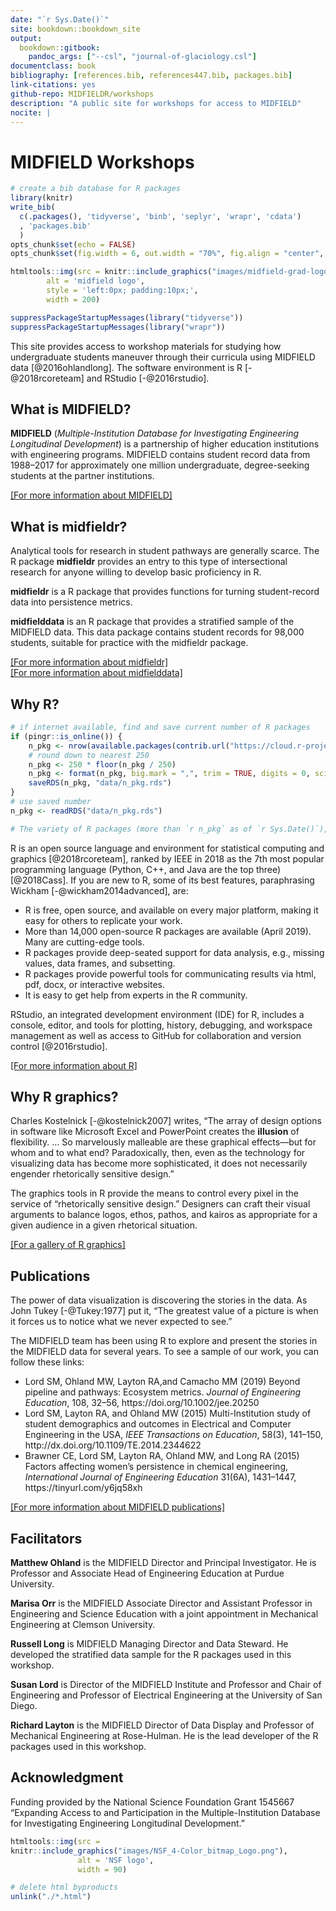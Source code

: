 ```yaml
--- 
date: "`r Sys.Date()`"
site: bookdown::bookdown_site
output: 
  bookdown::gitbook:
    pandoc_args: ["--csl", "journal-of-glaciology.csl"]
documentclass: book
bibliography: [references.bib, references447.bib, packages.bib]
link-citations: yes
github-repo: MIDFIELDR/workshops
description: "A public site for workshops for access to MIDFIELD"
nocite: | 
---
```


# MIDFIELD Workshops {#midfield-workshops}

```r
# create a bib database for R packages
library(knitr)
write_bib(
  c(.packages(), 'tidyverse', 'binb', 'seplyr', 'wrapr', 'cdata')
  , 'packages.bib'
  )
opts_chunk$set(echo = FALSE)
opts_chunk$set(fig.width = 6, out.width = "70%", fig.align = "center", fig.asp = 0.618, comment = "#>")
```

```r
htmltools::img(src = knitr::include_graphics("images/midfield-grad-logo.png"), 
        alt = 'midfield logo', 
        style = 'left:0px; padding:10px;',
        width = 200)
```

```r
suppressPackageStartupMessages(library("tidyverse"))
suppressPackageStartupMessages(library("wrapr"))
```


This site provides access to workshop materials for studying how undergraduate students maneuver through their curricula using MIDFIELD data  [@2016ohlandlong]. The software environment is R [-@2018rcoreteam] and RStudio [-@2016rstudio]. 

## What is MIDFIELD? {}

**MIDFIELD** (*Multiple-Institution Database for Investigating Engineering Longitudinal Development*) is a partnership of higher education institutions with engineering programs. MIDFIELD contains student record data from 1988--2017 for approximately one million undergraduate, degree-seeking students at the partner institutions.

[[For more information about MIDFIELD]](https://engineering.purdue.edu/MIDFIELD){target="_blank"}



## What is midfieldr? {}

Analytical tools for research in student pathways are generally scarce. The R package **midfieldr** provides an entry to this type of intersectional research for anyone willing to develop basic proficiency in R. 

**midfieldr** is a R package that provides functions for turning student-record data into persistence metrics. 

**midfielddata** is an R package that provides a stratified sample of the MIDFIELD data. This data package contains student records for 98,000 students, suitable for practice with the midfieldr package. 


[[For more information about midfieldr]](https://midfieldr.github.io/midfieldr/){target="_blank"}    
[[For more information about midfielddata]](https://midfieldr.github.io/midfielddata/){target="_blank"}    





## Why R? {}

```r
# if internet available, find and save current number of R packages
if (pingr::is_online()) {
	n_pkg <- nrow(available.packages(contrib.url("https://cloud.r-project.org/")))
	# round down to nearest 250
	n_pkg <- 250 * floor(n_pkg / 250)
	n_pkg <- format(n_pkg, big.mark = ",", trim = TRUE, digits = 0, scientific = FALSE)
	saveRDS(n_pkg, "data/n_pkg.rds")
}
# use saved number 
n_pkg <- readRDS("data/n_pkg.rds")

# The variety of R packages (more than `r n_pkg` as of `r Sys.Date()`), many of them cutting edge tools.
```




R is an open source language and environment for statistical computing and graphics [@2018rcoreteam], ranked by IEEE in 2018 as the 7th most popular programming language (Python, C++, and Java are the top three) [@2018Cass]. If you are new to R, some of its best features, paraphrasing Wickham  [-@wickham2014advanced], are: 


- R is free, open source, and available on every major platform, making it easy for others to replicate your work.
- More than 14,000 open-source R packages are available (April 2019). Many are cutting-edge tools. 
- R packages provide deep-seated support for data analysis, e.g., missing values, data frames, and subsetting.
- R packages provide powerful tools for communicating results via html, pdf, docx, or interactive websites.
- It is easy to get help from experts in the R community.


RStudio, an integrated development environment (IDE) for R, includes a console, editor, and tools for plotting, history, debugging, and workspace management as well as access to GitHub for collaboration and version control  [@2016rstudio]. 



[[For more information about R]](https://www.r-project.org/)     


## Why R graphics? {}

Charles Kostelnick [-@kostelnick2007] writes, "The array of design options in software like Microsoft Excel and PowerPoint creates the **illusion** of flexibility. ... So marvelously malleable are these graphical effects---but for whom and to what end? Paradoxically, then, even as the technology for visualizing data has become more sophisticated, it does not necessarily engender rhetorically sensitive design."

The graphics tools in R provide the means to control every pixel in the service of "rhetorically sensitive design." Designers can craft their visual arguments to balance  logos, ethos, pathos, and kairos as appropriate for a given audience in a given rhetorical situation. 

[[For a gallery of R graphics]](https://www.r-graph-gallery.com/){target="_blank"}      






## Publications {} 

The power of data visualization is discovering the stories in the data. As John Tukey [-@Tukey:1977] put it, "The greatest value of a picture is when it forces us to notice what we never expected to see." 

The MIDFIELD team has been using R to explore and present the stories in the MIDFIELD data for several years. To see a sample of our work, you can follow these links: 

- Lord SM, Ohland MW, Layton RA,and Camacho MM (2019) Beyond pipeline and pathways: Ecosystem metrics. *Journal of Engineering Education*, 108, 32--56,  https://doi.org/10.1002/jee.20250 
- Lord SM, Layton RA, and Ohland MW (2015) Multi-Institution study of student demographics and outcomes in Electrical and Computer Engineering in the USA, *IEEE Transactions on Education*, 58(3), 141--150,  http://dx.doi.org/10.1109/TE.2014.2344622  
- Brawner CE, Lord SM,  Layton RA, Ohland MW, and Long RA (2015) Factors affecting women's persistence in chemical engineering, *International Journal of Engineering Education* 31(6A), 1431--1447, https://tinyurl.com/y6jq58xh  


[[For more information about MIDFIELD publications]](https://engineering.purdue.edu/MIDFIELD/papers_presentations.html){target="_blank"}    





## Facilitators {}

**Matthew Ohland** is the MIDFIELD Director and Principal Investigator. He is Professor and Associate Head of Engineering Education at Purdue University.

**Marisa Orr** is the MIDFIELD Associate Director and Assistant Professor in Engineering and Science Education with a joint appointment in Mechanical Engineering at Clemson University. 

**Russell Long** is MIDFIELD Managing Director and Data Steward. He developed the stratified data sample for the R packages used in this workshop.

**Susan Lord** is Director of the MIDFIELD Institute and Professor and Chair of Engineering and Professor of Electrical Engineering at the University of San Diego.

**Richard Layton** is the MIDFIELD Director of Data Display and Professor of Mechanical Engineering at Rose-Hulman. He is the lead developer of the R packages used in this workshop.











## Acknowledgment {-}

Funding provided by the National Science Foundation Grant 1545667 "Expanding Access to and Participation in the Multiple-Institution Database for Investigating Engineering Longitudinal Development." 

```r
htmltools::img(src = 
knitr::include_graphics("images/NSF_4-Color_bitmap_Logo.png"), 
               alt = 'NSF logo', 
               width = 90)
```


```r
# delete html byproducts
unlink("./*.html")
```

